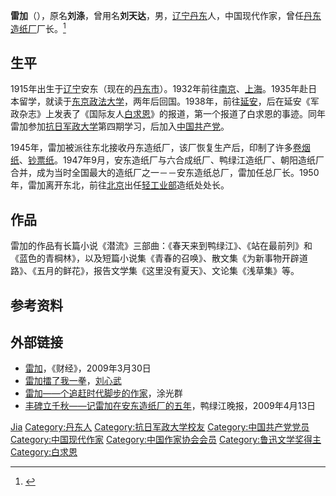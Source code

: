 '''雷加'''（{{bd|1915年|2月|2009年|3月10日|catIdx=Lei雷加}}），原名'''刘涤'''，曾用名'''刘天达'''，男，[[辽宁|辽宁]][[丹东|丹东]]人，中国现代作家，曾任[[丹东造纸厂|丹东造纸厂]]厂长。<ref>{{Cite web|title=雷加|url=http://www.chinawriter.com.cn/zxhy/member/1896.shtml|accessdate=2020-04-12|work=中国作家网|archive-date=2020-04-12|archive-url=https://web.archive.org/web/20200412060244/http://www.chinawriter.com.cn/zxhy/member/1896.shtml|dead-url=no}}</ref>

== 生平 ==
1915年出生于[[辽宁|辽宁]]安东（现在的[[丹东市|丹东市]]）。1932年前往[[南京|南京]]、[[上海|上海]]。1935年赴日本留学，就读于[[东京政法大学|东京政法大学]]，两年后回国。1938年，前往[[延安|延安]]，后在延安《军政杂志》上发表了《国际友人[[白求恩|白求恩]]》的报道，第一个报道了白求恩的事迹。同年雷加参加[[抗日军政大学|抗日军政大学]]第四期学习，后加入[[中国共产党|中国共产党]]。

1945年，雷加被派往东北接收丹东造纸厂，该厂恢复生产后，印制了许多[[卷烟纸|卷烟纸]]、[[钞票纸|钞票纸]]。1947年9月，安东造纸厂与六合成纸厂、鸭绿江造纸厂、朝阳造纸厂合并，成为当时全国最大的造纸厂之一－－安东造纸总厂，雷加任总厂长。1950年，雷加离开东北，前往[[北京|北京]]出任[[轻工业部|轻工业部]]造纸处处长。

== 作品 ==
雷加的作品有长篇小说《潜流》三部曲：《春天来到鸭绿江》、《站在最前列》和《蓝色的青棡林》，以及短篇小说集《青春的召唤》、散文集《为新事物开辟道路》、《五月的鲜花》，报告文学集《这里没有夏天》、文论集《浅草集》等。

== 参考资料 ==
{{reflist}}

== 外部链接 ==
* [http://magazine.caijing.com.cn/templates/inc/chargecontent2.jsp?id=110129384&time=2009-03-27&cl=106&page=1 雷加]，《财经》，2009年3月30日
* [http://www.gmw.cn/content/2009-04/03/content_905233.htm 雷加擂了我一拳]，[[刘心武|刘心武]]
* [http://www.lifeall.com/mem/5937/article-94992.ahtml 雷加——个追赶时代脚步的作家]{{dead link|date=2018年5月 |bot=InternetArchiveBot |fix-attempted=yes }}，涂光群
* [http://www.ddrb.cn/wb/Articles/2009-04-13/20090413142236.html 丰碑立千秋——记雷加在安东造纸厂的五年]{{dead link|date=2018年5月 |bot=InternetArchiveBot |fix-attempted=yes }}，鸭绿江晚报，2009年4月13日

{{中国近现代文学}}
{{中国作家协会第三届理事会}}
{{中国作家协会第四届理事会}}
{{中国作家协会第五届全国委员会}}
{{中国作家协会第六届全国委员会}}
{{中国作家协会第七届全国委员会}}
{{中国文学艺术界联合会第四届全国委员会}}

{{Authority control}}
{{DEFAULTSORT:Lei雷}}
[[Category:雷姓|Jia]]
[[Category:丹东人|Category:丹东人]]
[[Category:抗日军政大学校友|Category:抗日军政大学校友]]
[[Category:中国共产党党员|Category:中国共产党党员]]
[[Category:中国现代作家|Category:中国现代作家]]
[[Category:中国作家协会会员|Category:中国作家协会会员]]
[[Category:鲁迅文学奖得主|Category:鲁迅文学奖得主]]
[[Category:白求恩|Category:白求恩]]